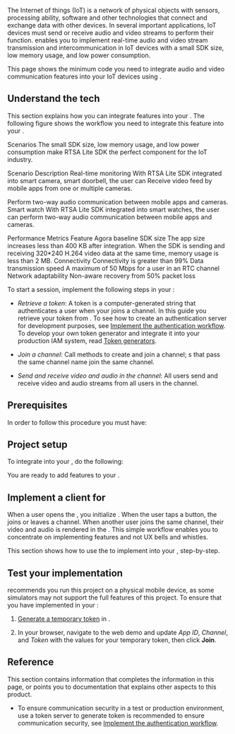 
The Internet of things (IoT) is a network of physical objects with sensors, processing ability, software and other technologies that connect and exchange data with other devices. In several important applications, IoT devices must send or receive audio and video streams to perform their function. <Vpd k="PRODUCT" /> enables you to implement real-time audio and video stream transmission and intercommunication in IoT devices with a small SDK size, low memory usage, and low power consumption.

This page shows the minimum code you need to integrate audio and video communication features into your IoT devices using <Vpd k="SDK" />.

## Understand the tech

This section explains how you can integrate <Vpd k="PRODUCT" /> features into your <Vpl k="CLIENT" />. The following figure shows the workflow you need to integrate this feature into your <Vpl k="CLIENT" />.

Scenarios
The small SDK size, low memory usage, and low power consumption make RTSA Lite SDK the perfect component for the IoT industry.

Scenario	Description
Real-time monitoring	With RTSA Lite SDK integrated into smart camera, smart doorbell, the user can
Receive video feed by mobile apps from one or multiple cameras.

Perform two-way audio communication between mobile apps and cameras.
Smart watch	With RTSA Lite SDK integrated into smart watches, the user can perform two-way audio communication between mobile apps and cameras.


Performance Metrics
Feature	Agora baseline
SDK size	The app size increases less than 400 KB after integration.
When the SDK is sending and receiving 320*240 H.264 video data at the same time, memory usage is less than 2 MB.
Connectivity	Connectivity is greater than 99%
Data transmission speed	A maximum of 50 Mbps for a user in an RTC channel
Network adaptability	Non-aware recovery from 50% packet loss

To start a session, implement the following steps in your <Vpl k="CLIENT" />:

- *Retrieve a token*: A token is a computer-generated string that authenticates a user when your <Vpl k="CLIENT" /> joins a channel. In this guide you retrieve your token from <Vg k="CONSOLE" />. To see how to create an authentication server for development purposes, see [Implement the authentication workflow](../develop/authentication-workflow). To develop your own token generator and integrate it into your production IAM system, read [Token generators](/video-calling/develop/integrate-token-generation).

- *Join a channel*: Call methods to create and join a channel; <Vpl k="CLIENT" />s that pass the same channel name join the same channel.

- *Send and receive video and audio in the channel*: All users send and receive video and audio streams from all users in the channel.


## Prerequisites

In order to follow this procedure you must have:

<Prerequites />

## Project setup

To integrate <Vpd k="PRODUCT" /> into your <Vpl k="CLIENT" />, do the following:

<ProjectSetup />

You are ready to add <Vpd k="PRODUCT" /> features to your <Vpl k="CLIENT" />.


## Implement a client for <Vpd k="PRODUCT" />

When a user opens the <Vpl k="CLIENT" />, you initialize <Vg k="ENGINE" />. When the user taps a button, the <Vpl k="CLIENT" /> joins or leaves a channel. When another user joins the same channel, their video and audio is rendered in the <Vpl k="CLIENT" />. This simple workflow enables you to concentrate on implementing <Vg k="COMPANY"/> features and not UX bells and whistles.

This section shows how to use the <Vpd k="SDK" />  to implement <Vpd k="PRODUCT" /> into your <Vpl k="CLIENT" />, step-by-step.

<ProjectImplement />


## Test your implementation

<Vg k="COMPANY"/> recommends you run this project on a physical mobile device, as some simulators may not support the full features of this project. To ensure that you have implemented <Vpd k="PRODUCT" /> in your <Vpl k="CLIENT" />:

1. [Generate a temporary token](../reference/manage-agora-account#generate-a-temporary-token) in <Vg k="CONSOLE" />.

2. In your browser, navigate to the <Link target="_blank" to="{{Global.DEMO_BASIC_VIDEO_CALL_URL}}"><Vg k="COMPANY" /> web demo</Link> and update _App ID_, _Channel_, and _Token_ with the values for your temporary token, then click **Join**.
<ProjectTest />

## Reference

This section contains information that completes the information in this page, or points you to documentation that explains other aspects to this product.

- To ensure communication security in a test or production environment, use a token server to generate token is recommended to ensure communication security, see [Implement the authentication workflow](../develop/authentication-workflow).

<Reference />
